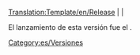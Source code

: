 <noinclude>[[Translation:Template/en/Release]]</noinclude><noinclude></noinclude><includeonly>[[Category:es/Versiones]]</includeonly>
[[{{{anterior}}}/Fr|{{{anterior}}}]] | '''{{PAGENAME}}''' | [[{{{siguiente}}}/Fr|{{{siguiente}}}]]

El lanzamiento de esta versión fue el {{{fecha}}}.